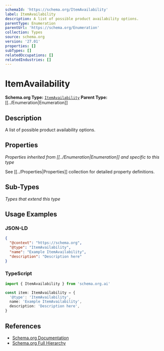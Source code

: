 ```yaml
---
schemaId: 'https://schema.org/ItemAvailability'
label: ItemAvailability
description: A list of possible product availability options.
parentType: Enumeration
parentUrl: 'https://schema.org/Enumeration'
collection: Types
source: schema.org
version: '27.01'
properties: []
subTypes: []
relatedOccupations: []
relatedIndustries: []
---
```

# ItemAvailability

**Schema.org Type:** [`ItemAvailability`](https://schema.org/ItemAvailability)
**Parent Type:** [[../Enumeration|Enumeration]]

## Description

A list of possible product availability options.

## Properties

*Properties inherited from [[../Enumeration|Enumeration]] and specific to this type*

See [[../Properties|Properties]] collection for detailed property definitions.

## Sub-Types

*Types that extend this type*

## Usage Examples

### JSON-LD

```json
{
  "@context": "https://schema.org",
  "@type": "ItemAvailability",
  "name": "Example ItemAvailability",
  "description": "Description here"
}
```

### TypeScript

```typescript
import { ItemAvailability } from 'schema.org.ai'

const item: ItemAvailability = {
  '@type': 'ItemAvailability',
  name: 'Example ItemAvailability',
  description: 'Description here',
}
```

## References

- [Schema.org Documentation](https://schema.org/ItemAvailability)
- [Schema.org Full Hierarchy](https://schema.org/docs/full.html)
